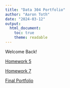 ```yaml
---
title: "Data 304 Portfolio"
author: "Aaron Toth"
date: "2024-03-12"
output:
  html_document:
    toc: true
    theme: readable
---
```


Welcome Back!

[Homework 5](DATA_304/DATA_304_HW_5/DATA_304_HW_5.html)

[Homework 7](DATA_304/DATA_304_HW_7/DATA_304_HW_7.html)

[Final Portfolio](~/Git/docs/DATA_304/DATA_304_Final_Portfolio)